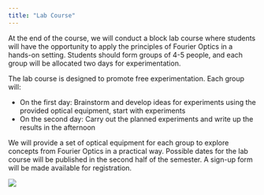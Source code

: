 ```yaml
---
title: "Lab Course"
---
```


At the end of the course, we will conduct a block lab course where students will have the opportunity to apply the principles of Fourier Optics in a hands-on setting. Students should form groups of 4-5 people, and each group will be allocated two days for experimentation.

The lab course is designed to promote free experimentation. Each group will:

- On the first day: Brainstorm and develop ideas for experiments using the provided optical equipment, start with experiments
- On the second day: Carry out the planned experiments and write up the results in the afternoon

We will provide a set of optical equipment for each group to explore concepts from Fourier Optics in a practical way. Possible dates for the lab course will be published in the second half of the semester. A sign-up form will be made available for registration.

![](../assets/images/lecture01/setup.png){fig-align="center"}
